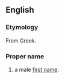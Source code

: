 {{See|galen}}
==English==
===Etymology===
From Greek.

{{etystub}}
===Proper name===
#a male [[first name]].
